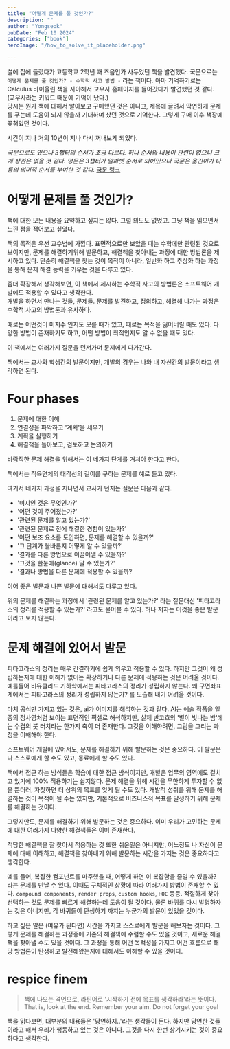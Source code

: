 ```yaml
---
title: "어떻게 문제를 풀 것인가?"
description: ""
author: "Yongseok"
pubDate: "Feb 10 2024"
categories: ["book"]
heroImage: "/how_to_solve_it_placeholder.png"

---
```




설에 집에 들렸다가 고등학교 2학년 때 즈음인가 사두었던 책을 발견했다. 
국문으로는 `어떻게 문제를 풀 것인가? - 수학적 사고 방법 -` 라는 책이다. 
아마 기억하기로는 Calculus 바이올린 책을 사야해서 교우사 홈페이지를 들어갔다가 발견했던 것 같다.
(교우사라는 키워드 때문에 기억이 났다.) \
당시는 뭔가 책에 대해서 알아보고 구매했던 것은 아니고, 제목에 끌려서 막연하게 문제를 푸는데 도움이 되지 않을까 기대하며 샀던 것으로 기억한다.
그렇게 구매 이후 책장에 꽂혀있던 것이다.

시간이 지나 거의 10년이 지나 다시 꺼내보게 되었다.

_국문으로도 있으나 3챕터의 순서가 조금 다르다. 허나 순서와 내용이 관련이 없으니 크게 상관은 없을 것 같다. 영문은 3챕터가 알파벳 순서로 되어있으나 국문은 옮긴이가 나름의 의미적 순서를 부여한 것 같다._
[국문 링크](https://product.kyobobook.co.kr/detail/S000001261487)

<LinkPreview 
  src="https://product.kyobobook.co.kr/detail/S000001261487" />


# 어떻게 문제를 풀 것인가?

책에 대한 모든 내용을 요약하고 싶지는 않다. 그럴 의도도 없었고.
그냥 책을 읽으면서 느낀 점을 적어보고 싶었다.

책의 목적은 우선 교수법에 가깝다. 표면적으로만 보았을 때는 수학에만 관련된 것으로 보이지만, 문제를 해결하기위해 발문하고, 해결책을 찾아내는 과정에 대한 방법론을 제시하고 있다.
단순히 해결책을 찾는 것이 목적이 아니라, 일반화 하고 추상화 하는 과정을 통해 문제 해결 능력을 키우는 것을 다루고 있다. 

좀더 확장해서 생각해보면, 이 책에서 제시하는 수학적 사고의 방법론은 소프트웨어 개발에도 적용할 수 있다고 생각한다.\
개발을 하면서 만나는 것들, 문제들. 문제를 발견하고, 정의하고, 해결해 나가는 과정은 수학적 사고의 방법론과 유사하다. 

때로는 어떤것이 미지수 인지도 모를 때가 있고, 때로는 목적을 잃어버릴 때도 있다. 다양한 방법이 존재하기도 하고, 어떤 방법이 최적인지도 알 수 없을 때도 있다. 

이 책에서는 여러가지 질문을 던져가며 문제에게 다가간다.

책에서는 교사와 학생간의 발문이지만, 개발의 경우는 나와 내 자신간의 발문이라고 생각하면 된다.

# Four phases

1. 문제에 대한 이해
2. 연결성을 파악하고 '계획'을 세우기
3. 계획을 실행하기
4. 해결책을 돌아보고, 검토하고 논의하기

바람직한 문제 해결을 위해서는 이 네가지 단계를 거쳐야 한다고 한다.

책에서는 직육면체의 대각선의 길이를 구하는 문제를 예로 들고 있다.

여기서 네가지 과정을 지나면서 교사가 던지는 질문은 다음과 같다.

- '미지인 것은 무엇인가?'
- '어떤 것이 주어졌는가?'
- '관련된 문제를 알고 있는가?'
- '관련된 문제로 전에 해결한 경험이 있는가?'
- '어떤 보조 요소를 도입하면, 문제를 해결할 수 있을까?'
- '그 단계가 올바른지 어떻게 알 수 있을까?'
- '결과를 다른 방법으로 이끌어낼 수 있을까?'
- '그것을 한눈에(glance) 알 수 있는가?'
- '결과나 방법을 다른 문제에 적용할 수 있을까?' 

이어 좋은 발문과 나쁜 발문에 대해서도 다루고 있다.

위의 문제를 해결하는 과정에서 '관련된 문제를 알고 있는가?' 라는 질문대신
'피타고라스의 정리를 적용할 수 있는가?' 라고도 물어볼 수 있다. 허나 저자는 이것을 좋은 발문이라고 보지 않는다.

# 문제 해결에 있어서 발문


피타고라스의 정리는 매우 간결하기에 쉽게 외우고 적용할 수 있다. 하지만 그것이 왜 성립하는지에 대한 이해가 없이는 확장하거나 다른 문제에 적용하는 것은 어려울 것이다.
예를들어 비유클리드 기하학에서는 피타고라스의 정리가 성립하지 않는다. 왜 구면좌표계에서는 피타고라스의 정리가 성립하지 않는가? 를 도출해 내기 어려울 것이다.

마치 공식만 가지고 있는 것은, ai가 이미지를 해석하는 것과 같다. 
AI는 예술 작품을 일종의 정사영처럼 보이는 표면적인 픽셀로 해석하지만, 실제 반고흐의 '별이 빛나는 밤'에는 수겹의 붓 터치라는 한가지 축이 더 존재한다.
그것을 이해하려면, 그림을 그리는 과정을 이해해야 한다.

소프트웨어 개발에 있어서도, 문제를 해결하기 위해 발문하는 것은 중요하다.
이 발문은 나 스스로에게 할 수도 있고, 동료에게 할 수도 있다. 

책에서 접근 하는 방식들은 학습에 대한 접근 방식이지만, 개발은 업무의 영역에도 걸치고 있기에 100% 적용하기는 쉽지않다.
문제 해결을 위해 시간을 무한하게 투자할 수 없을 뿐더러, 자칫하면 더 상위의 목표를 잊게 될 수도 있다. 
개발적 성취를 위해 문제를 해결하는 것이 목적이 될 수는 있지만, 기본적으로 비즈니스적 목표를 달성하기 위해 문제를 해결하는 것이다.

그렇지만도, 문제를 해결하기 위해 발문하는 것은 중요하다.
이미 우리가 고민하는 문제에 대한 여러가지 다양한 해결책들은 이미 존재한다. 

적당한 해결책을 잘 찾아서 적용하는 것 또한 쉬운일은 아니지만,
어느정도 나 자신이 문제에 대해 이해하고, 해결책을 찾아내기 위해 발문하는 시간을 가지는 것은 중요하다고 생각한다.

예를 들어, 복잡한 컴포넌트를 마주했을 때, 어떻게 하면 이 복잡함을 줄일 수 있을까? 라는 문제를 만날 수 있다.
이때도 구체적인 상황에 따라 여러가지 방법이 존재할 수 있다. `compound components`, `render props`, `custom hooks`, `HOC` 등등.
적절하게 찾아 선택하는 것도 문제를 빠르게 해결하는데 도움이 될 것이다.
물론 바퀴를 다시 발명하자는 것은 아니지만, 각 바퀴들이 탄생하기 까지는 누군가의 발문이 있었을 것이다.

하고 싶은 말은 (여유가 된다면) 시간을 가지고 스스로에게 발문을 해보자는 것이다. 
그렇게 문제를 해결하는 과정중에 기존의 해결책에 수렴할 수도 있을 것이고, 새로운 해결책을 찾아낼 수도 있을 것이다.
그 과정을 통해 어떤 목적성을 가지고 어떤 흐름으로 해당 방법론이 탄생하고 발전해왔는지에 대해서도 이해할 수 있을 것이다.


# respice finem

> 책에 나오는 격언으로, 라틴어로 '시작하기 전에 목표를 생각하라'라는 뜻이다.  That is, look at the end. Remember your aim. Do not forget your goal

책을 읽다보면, 대부분의 내용들은 '당연하지..'라는 생각들이 든다. 하지만 당연한 것들이라고 해서 우리가 행동하고 있는 것은 아니다.
그것을 다시 한번 상기시키는 것이 중요하다고 생각한다.

<YouTube src="https://youtu.be/YyOn5Djx_0I?si=LfL_DhnTggUGvAQU" />